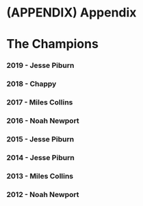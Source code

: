 # (APPENDIX) Appendix {-}

# The Champions

### __2019__ - Jesse Piburn {-}

### __2018__ - Chappy {-}

### __2017__ - Miles Collins {-}

### __2016__ - Noah Newport {-}

### __2015__ - Jesse Piburn {-}

### __2014__ - Jesse Piburn {-}

### __2013__ - Miles Collins {-}

### __2012__ - Noah Newport {-}


